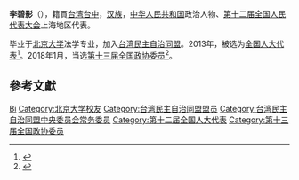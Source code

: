 '''李碧影'''（{{bd|1959年||}}），籍貫[[台湾|台湾]][[台中|台中]]，[[汉族|汉族]]，[[中华人民共和国|中华人民共和国]]政治人物、[[第十二届全国人民代表大会|第十二届全国人民代表大会]]上海地区代表。

毕业于[[北京大学|北京大学]]法学专业，加入[[台湾民主自治同盟|台湾民主自治同盟]]。2013年，被选为[[全国人大代表|全国人大代表]]<ref>{{cite news|title=全国人大代表信息-李碧影|url= http://210.82.31.1:8084/delegate/viewDelegate.action?dbid=120635|accessdate=2013-03-28|newspaper=全国人大网|archive-url=https://web.archive.org/web/20180127084017/http://www.npc.gov.cn/delegate/viewDelegate.action?dbid=120635|archive-date=2018-01-27|dead-url=yes}}</ref>。2018年1月，当选[[中国人民政治协商会议第十三届全国委员会委员名单|第十三届全国政协委员]]<ref>{{Cite web|url=http://sports.163.com/18/0126/06/D92BRKK400051C89.html|title=中国人民政治协商会议第十三届全国委员会委员名单|accessdate=2018-01-26|last=|work=网易|archive-url=https://web.archive.org/web/20180127143232/http://sports.163.com/18/0126/06/D92BRKK400051C89.html|archive-date=2018-01-27|dead-url=yes}}</ref>。

== 參考文獻 ==
{{reflist}}

{{中国政治人物小作品}}
{{第十届台盟中央委员会}}

{{Authority control}}
{{DEFAULTSORT:Li李}}
[[Category:李姓|Bi]]
[[Category:北京大学校友|Category:北京大学校友]]
[[Category:台湾民主自治同盟盟员|Category:台湾民主自治同盟盟员]]
[[Category:台湾民主自治同盟中央委员会常务委员|Category:台湾民主自治同盟中央委员会常务委员]]
[[Category:第十二届全国人大代表|Category:第十二届全国人大代表]]
[[Category:第十三届全国政协委员|Category:第十三届全国政协委员]]